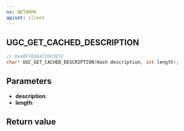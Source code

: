 ```yaml
---
ns: NETWORK
apiset: client
---
```

## UGC_GET_CACHED_DESCRIPTION

```c
// 0x40F7E66472DF3E5C
char* UGC_GET_CACHED_DESCRIPTION(Hash description, int length);
```


## Parameters
* **description**:
* **length**:

## Return value